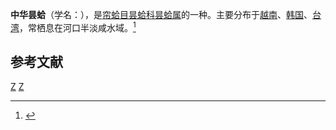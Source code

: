 {{Speciesbox
| taxon = Glauconome chinensis
| binomial_authority = Gray, 1828
}}
'''中华昙蛤'''（学名：''{{lang|la|Glauconome chinensis}}''），是[[帘蛤目|帘蛤目]][[昙蛤科|昙蛤科]][[昙蛤属|昙蛤属]]的一种。主要分布于[[越南|越南]]、[[韩国|韩国]]、[[台湾|台湾]]，常栖息在河口半淡咸水域。<ref>{{cite web|url=http://shell.sinica.edu.tw/chinese/shellbase_detail.php?science_no=2780|title=国际贝库：中华昙蛤|publisher=台湾贝类资料库|accessdate=2009-08-11|archive-date=2016-03-04|archive-url=https://web.archive.org/web/20160304124026/http://shell.sinica.edu.tw/chinese/shellbase_detail.php?science_no=2780|dead-url=no}}</ref>

== 参考文献 ==
{{reflist}}
{{Taxonbar|from=Q13643103}}

[[Category:昙蛤属|Z]]
[[Category:_1828年描述的动物|Z]]